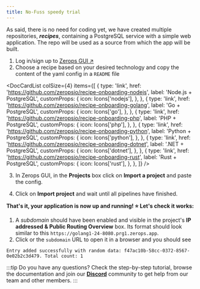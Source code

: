 ```yaml
---
title: No-Fuss speedy trial
---
```



As said, there is no need for coding yet, we have created multiple repositories, ***recipes***, containing a PostgreSQL service with a simple web application. The repo will be used as a source from which the app will be built.

1. Log in/sign up to [Zerops GUI ↗](https://app.zerops.io)
2. Choose a recipe based on your desired technology and copy the content of the yaml config in a `README` file

<DocCardList colSize={4} items={[
  {
    type: 'link',
    href: 'https://github.com/zeropsio/recipe-onboarding-nodejs',
    label: 'Node.js + PostgreSQL',
    customProps: {
      icon: Icons['nodejs'],
    },
  },
  {
    type: 'link',
    href: 'https://github.com/zeropsio/recipe-onboarding-golang',
    label: 'Go + PostgreSQL',
    customProps: {
      icon: Icons['go'],
    },
  },
  {
    type: 'link',
    href: 'https://github.com/zeropsio/recipe-onboarding-php',
    label: 'PHP + PostgreSQL',
    customProps: {
      icon: Icons['php'],
    },
  },
  {
    type: 'link',
    href: 'https://github.com/zeropsio/recipe-onboarding-python',
    label: 'Python + PostgreSQL',
    customProps: {
      icon: Icons['python'],
    },
  },
  {
    type: 'link',
    href: 'https://github.com/zeropsio/recipe-onboarding-dotnet',
    label: '.NET + PostgreSQL',
    customProps: {
      icon: Icons['dotnet'],
    },
  },
  {
    type: 'link',
    href: 'https://github.com/zeropsio/recipe-onboarding-rust',
    label: 'Rust + PostgreSQL',
    customProps: {
      icon: Icons['rust'],
    },
  },
]} />

3. In Zerops GUI, in the **Projects** box click on **Import a project** and paste the config.

4. Click on **Import project** and wait until all pipelines have finished.

**That's it, your application is now up and running! :star: Let's check it works:**

1. A *subdomain* should have been enabled and visible in the project's **IP addressed & Public Routing Overview** box. Its format should look similar to this `https://golang1-24-8080.prg1.zerops.app`.
2. Click or the <code>subdomain</code> URL to open it in a browser and you should see

```
Entry added successfully with random data: f47ac10b-58cc-0372-8567-0e02b2c3d479. Total count: 1
```

:::tip
Do you have any questions? Check the step-by-step tutorial, browse the documentation and join our **[Discord](https://discord.com/invite/WDvCZ54)** community to get help from our team and other members.
:::
